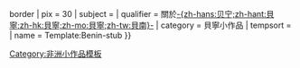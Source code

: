 {{Asbox
| image     = Flag of Benin.svg{{!}}border
| pix       = 30
| subject   = 
| qualifier = 關於[[貝寧|-{zh-hans:贝宁;zh-hant:貝寧;zh-hk:貝寧;zh-mo:貝寧;zh-tw:貝南}-]]
| category  = 貝寧小作品
| tempsort  =  
| name      = Template:Benin-stub
}}<noinclude>
[[Category:非洲小作品模板]]
</noinclude>